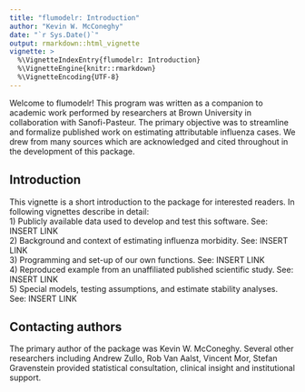 ```yaml
---
title: "flumodelr: Introduction"
author: "Kevin W. McConeghy"
date: "`r Sys.Date()`"
output: rmarkdown::html_vignette
vignette: >
  %\VignetteIndexEntry{flumodelr: Introduction}
  %\VignetteEngine{knitr::rmarkdown}
  %\VignetteEncoding{UTF-8}
---
```


Welcome to flumodelr! This program was written as a companion to academic work performed by researchers at Brown University in collaboration with Sanofi-Pasteur. The primary objective was to streamline and formalize published work on estimating attributable influenza cases. We drew from many sources which are acknowledged and cited throughout in the development of this package. 

## Introduction

This vignette is a short introduction to the package for interested readers. In following vignettes describe in detail:  
1) Publicly available data used to develop and test this software. See: INSERT LINK  
2) Background and context of estimating influenza morbidity. See: INSERT LINK  
3) Programming and set-up of our own functions. See: INSERT LINK  
4) Reproduced example from an unaffiliated published scientific study. See: INSERT LINK  
5) Special models, testing assumptions, and estimate stability analyses. See: INSERT LINK  

## Contacting authors  
The primary author of the package was Kevin W. McConeghy. Several other researchers including Andrew Zullo, Rob Van Aalst, Vincent Mor, Stefan Gravenstein provided statistical consultation, clinical insight and institutional support.  